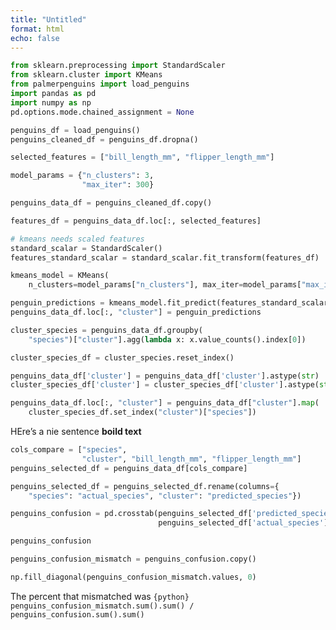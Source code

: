```yaml
---
title: "Untitled"
format: html
echo: false
---
```



```python
from sklearn.preprocessing import StandardScaler
from sklearn.cluster import KMeans
from palmerpenguins import load_penguins
import pandas as pd
import numpy as np
pd.options.mode.chained_assignment = None

penguins_df = load_penguins()
penguins_cleaned_df = penguins_df.dropna()
```


```python


selected_features = ["bill_length_mm", "flipper_length_mm"]

model_params = {"n_clusters": 3,
                "max_iter": 300}

penguins_data_df = penguins_cleaned_df.copy()

features_df = penguins_data_df.loc[:, selected_features]
```

```python
# kmeans needs scaled features
standard_scalar = StandardScaler()
features_standard_scalar = standard_scalar.fit_transform(features_df)

kmeans_model = KMeans(
    n_clusters=model_params["n_clusters"], max_iter=model_params["max_iter"])

penguin_predictions = kmeans_model.fit_predict(features_standard_scalar)
penguins_data_df.loc[:, "cluster"] = penguin_predictions
```


```python
cluster_species = penguins_data_df.groupby(
    "species")["cluster"].agg(lambda x: x.value_counts().index[0])

cluster_species_df = cluster_species.reset_index()

penguins_data_df['cluster'] = penguins_data_df['cluster'].astype(str)
cluster_species_df['cluster'] = cluster_species_df['cluster'].astype(str)

penguins_data_df.loc[:, "cluster"] = penguins_data_df["cluster"].map(
    cluster_species_df.set_index("cluster")["species"])
```

HEre's a nie sentence **boild text**

```python
cols_compare = ["species",
                "cluster", "bill_length_mm", "flipper_length_mm"]
penguins_selected_df = penguins_data_df[cols_compare]

penguins_selected_df = penguins_selected_df.rename(columns={
    "species": "actual_species", "cluster": "predicted_species"})
```


```python
penguins_confusion = pd.crosstab(penguins_selected_df['predicted_species'],
                                 penguins_selected_df['actual_species'])

penguins_confusion
```


```python


penguins_confusion_mismatch = penguins_confusion.copy()

np.fill_diagonal(penguins_confusion_mismatch.values, 0)

```

The percent that mismatched was `{python} penguins_confusion_mismatch.sum().sum() / penguins_confusion.sum().sum()`